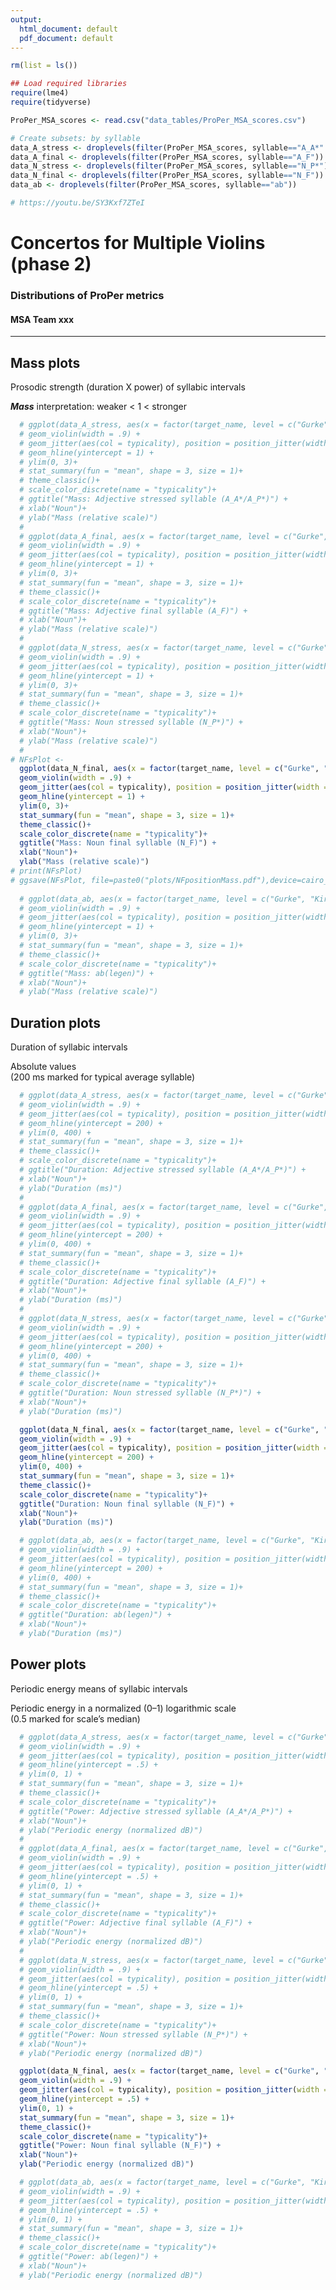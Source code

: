```yaml
---
output:
  html_document: default
  pdf_document: default
---
```


```r
rm(list = ls())

## Load required libraries 
require(lme4)
require(tidyverse)

ProPer_MSA_scores <- read.csv("data_tables/ProPer_MSA_scores.csv")

# Create subsets: by syllable
data_A_stress <- droplevels(filter(ProPer_MSA_scores, syllable=="A_A*" | syllable=="A_P*"))
data_A_final <- droplevels(filter(ProPer_MSA_scores, syllable=="A_F"))
data_N_stress <- droplevels(filter(ProPer_MSA_scores, syllable=="N_P*"))
data_N_final <- droplevels(filter(ProPer_MSA_scores, syllable=="N_F"))
data_ab <- droplevels(filter(ProPer_MSA_scores, syllable=="ab"))

# https://youtu.be/SY3Kxf7ZTeI
```

# Concertos for Multiple Violins (phase 2)
<!-- [^1] -->

### Distributions of ProPer metrics

#### MSA Team xxx

***

<!-- ## Synchrony plots -->
<!-- F0 shape within syllables -->

<!-- ***Synchrony*** interpretation: falling < 0 < rising -->

<!-- ```{r plotSyncBYsyll, warning=FALSE, echo=FALSE} -->
<!-- # , include=FALSE -->
<!--   ggplot(data_A_stress, aes(x = factor(target_name, level = c("Gurke", "Kirsche", "Moehre",  "Trauben", "Erbsen", "Bohnen", "Walnuss", "Zitrone")), y = sync_rel)) + -->
<!--   geom_violin(width = .9) + -->
<!--   geom_jitter(aes(col = typicality), position = position_jitter(width = 0.2), size = 1) + -->
<!--   geom_hline(yintercept = 0) + -->
<!--   ylim(-20, 20)+ -->
<!--   stat_summary(fun = "mean", shape = 3, size = 1)+ -->
<!--   theme_classic()+ -->
<!--   scale_color_discrete(name = "typicality")+ -->
<!--   ggtitle("Synchrony: Adjective stressed syllable (A_A*/A_P*)") + -->
<!--   xlab("Noun")+ -->
<!--   ylab("Synchrony (%)") -->

<!--   ggplot(data_A_final, aes(x = factor(target_name, level = c("Gurke", "Kirsche", "Moehre",  "Trauben", "Erbsen", "Bohnen", "Walnuss", "Zitrone")), y = sync_rel)) + -->
<!--   geom_violin(width = .9) + -->
<!--   geom_jitter(aes(col = typicality), position = position_jitter(width = 0.2), size = 1) + -->
<!--   geom_hline(yintercept = 0) + -->
<!--   ylim(-20, 20)+ -->
<!--   stat_summary(fun = "mean", shape = 3, size = 1)+ -->
<!--   theme_classic()+ -->
<!--   scale_color_discrete(name = "typicality")+ -->
<!--   ggtitle("Synchrony: Adjective final syllable (A_F)") + -->
<!--   xlab("Noun")+ -->
<!--   ylab("Synchrony (%)") -->

<!--   ggplot(data_N_stress, aes(x = factor(target_name, level = c("Gurke", "Kirsche", "Moehre",  "Trauben", "Erbsen", "Bohnen", "Walnuss", "Zitrone")), y = sync_rel)) + -->
<!--   geom_violin(width = .9) + -->
<!--   geom_jitter(aes(col = typicality), position = position_jitter(width = 0.2), size = 1) + -->
<!--   geom_hline(yintercept = 0) + -->
<!--   ylim(-20, 20)+ -->
<!--   stat_summary(fun = "mean", shape = 3, size = 1)+ -->
<!--   theme_classic()+ -->
<!--   scale_color_discrete(name = "typicality")+ -->
<!--   ggtitle("Synchrony: Noun stressed syllable (N_P*)") + -->
<!--   xlab("Noun")+ -->
<!--   ylab("Synchrony (%)") -->

<!--   ggplot(data_N_final, aes(x = factor(target_name, level = c("Gurke", "Kirsche", "Moehre",  "Trauben", "Erbsen", "Bohnen", "Walnuss", "Zitrone")), y = sync_rel)) + -->
<!--   geom_violin(width = .9) + -->
<!--   geom_jitter(aes(col = typicality), position = position_jitter(width = 0.2), size = 1) + -->
<!--   geom_hline(yintercept = 0) + -->
<!--   ylim(-20, 20)+ -->
<!--   stat_summary(fun = "mean", shape = 3, size = 1)+ -->
<!--   theme_classic()+ -->
<!--   scale_color_discrete(name = "typicality")+ -->
<!--   ggtitle("Synchrony: Noun final syllable (N_F)") + -->
<!--   xlab("Noun")+ -->
<!--   ylab("Synchrony (%)") -->

<!--   ggplot(data_ab, aes(x = factor(target_name, level = c("Gurke", "Kirsche", "Moehre",  "Trauben", "Erbsen", "Bohnen", "Walnuss", "Zitrone")), y = sync_rel)) + -->
<!--   geom_violin(width = .9) + -->
<!--   geom_jitter(aes(col = typicality), position = position_jitter(width = 0.2), size = 1) + -->
<!--   geom_hline(yintercept = 0) + -->
<!--   ylim(-20, 20)+ -->
<!--   stat_summary(fun = "mean", shape = 3, size = 1)+ -->
<!--   theme_classic()+ -->
<!--   scale_color_discrete(name = "typicality")+ -->
<!--   ggtitle("Synchrony: ab(legen)") + -->
<!--   xlab("Noun")+ -->
<!--   ylab("Synchrony (%)") -->

<!-- ``` -->

<!-- ## ∆F0 plots -->
<!-- F0 change between syllables -->

<!-- ***∆F0*** interpretation: lower < 0 < higher -->

<!-- ```{r plotDeltaF0bySyll, warning=FALSE, echo=FALSE} -->
<!-- # , include=FALSE -->
<!--   ggplot(data_A_stress, aes(x = factor(target_name, level = c("Gurke", "Kirsche", "Moehre",  "Trauben", "Erbsen", "Bohnen", "Walnuss", "Zitrone")), y = DeltaF0_rel)) + -->
<!--   geom_violin(width = .9) + -->
<!--   geom_jitter(aes(col = typicality), position = position_jitter(width = 0.2), size = 1) + -->
<!--   geom_hline(yintercept = 0) + -->
<!--   ylim(-75, 75)+ -->
<!--   stat_summary(fun = "mean", shape = 3, size = 1)+ -->
<!--   theme_classic()+ -->
<!--   scale_color_discrete(name = "typicality")+ -->
<!--   ggtitle("∆F0: Adjective stressed syllable (A_A*/A_P*)") + -->
<!--   xlab("Noun")+ -->
<!--   ylab("∆F0 (%)") -->

<!--   ggplot(data_A_final, aes(x = factor(target_name, level = c("Gurke", "Kirsche", "Moehre",  "Trauben", "Erbsen", "Bohnen", "Walnuss", "Zitrone")), y = DeltaF0_rel)) + -->
<!--   geom_violin(width = .9) + -->
<!--   geom_jitter(aes(col = typicality), position = position_jitter(width = 0.2), size = 1) + -->
<!--   geom_hline(yintercept = 0) + -->
<!--   ylim(-75, 75)+ -->
<!--   stat_summary(fun = "mean", shape = 3, size = 1)+ -->
<!--   theme_classic()+ -->
<!--   scale_color_discrete(name = "typicality")+ -->
<!--   ggtitle("∆F0: Adjective final syllable (A_F)") + -->
<!--   xlab("Noun")+ -->
<!--   ylab("∆F0 (%)") -->

<!--   ggplot(data_N_stress, aes(x = factor(target_name, level = c("Gurke", "Kirsche", "Moehre",  "Trauben", "Erbsen", "Bohnen", "Walnuss", "Zitrone")), y = DeltaF0_rel)) + -->
<!--   geom_violin(width = .9) + -->
<!--   geom_jitter(aes(col = typicality), position = position_jitter(width = 0.2), size = 1) + -->
<!--   geom_hline(yintercept = 0) + -->
<!--   ylim(-75, 75)+ -->
<!--   stat_summary(fun = "mean", shape = 3, size = 1)+ -->
<!--   theme_classic()+ -->
<!--   scale_color_discrete(name = "typicality")+ -->
<!--   ggtitle("∆F0: Noun stressed syllable (N_P*)") + -->
<!--   xlab("Noun")+ -->
<!--   ylab("∆F0 (%)") -->

<!--   ggplot(data_N_final, aes(x = factor(target_name, level = c("Gurke", "Kirsche", "Moehre",  "Trauben", "Erbsen", "Bohnen", "Walnuss", "Zitrone")), y = DeltaF0_rel)) + -->
<!--   geom_violin(width = .9) + -->
<!--   geom_jitter(aes(col = typicality), position = position_jitter(width = 0.2), size = 1) + -->
<!--   geom_hline(yintercept = 0) + -->
<!--   ylim(-75, 75)+ -->
<!--   stat_summary(fun = "mean", shape = 3, size = 1)+ -->
<!--   theme_classic()+ -->
<!--   scale_color_discrete(name = "typicality")+ -->
<!--   ggtitle("∆F0: Noun final syllable (N_F)") + -->
<!--   xlab("Noun")+ -->
<!--   ylab("∆F0 (%)") -->

<!--   ggplot(data_ab, aes(x = factor(target_name, level = c("Gurke", "Kirsche", "Moehre",  "Trauben", "Erbsen", "Bohnen", "Walnuss", "Zitrone")), y = DeltaF0_rel)) + -->
<!--   geom_violin(width = .9) + -->
<!--   geom_jitter(aes(col = typicality), position = position_jitter(width = 0.2), size = 1) + -->
<!--   geom_hline(yintercept = 0) + -->
<!--   ylim(-75, 75)+ -->
<!--   stat_summary(fun = "mean", shape = 3, size = 1)+ -->
<!--   theme_classic()+ -->
<!--   scale_color_discrete(name = "typicality")+ -->
<!--   ggtitle("∆F0: ab(legen)") + -->
<!--   xlab("Noun")+ -->
<!--   ylab("∆F0 (%)") -->

<!-- ``` -->

## Mass plots
Prosodic strength (duration X power) of syllabic intervals

***Mass*** interpretation: weaker < 1 < stronger

```r

  # ggplot(data_A_stress, aes(x = factor(target_name, level = c("Gurke", "Kirsche", "Moehre",  "Trauben", "Erbsen", "Bohnen", "Walnuss", "Zitrone")), y = mass_rel)) +
  # geom_violin(width = .9) +
  # geom_jitter(aes(col = typicality), position = position_jitter(width = 0.2), size = 1) +
  # geom_hline(yintercept = 1) +
  # ylim(0, 3)+
  # stat_summary(fun = "mean", shape = 3, size = 1)+
  # theme_classic()+
  # scale_color_discrete(name = "typicality")+
  # ggtitle("Mass: Adjective stressed syllable (A_A*/A_P*)") +
  # xlab("Noun")+
  # ylab("Mass (relative scale)")
  # 
  # ggplot(data_A_final, aes(x = factor(target_name, level = c("Gurke", "Kirsche", "Moehre",  "Trauben", "Erbsen", "Bohnen", "Walnuss", "Zitrone")), y = mass_rel)) +
  # geom_violin(width = .9) +
  # geom_jitter(aes(col = typicality), position = position_jitter(width = 0.2), size = 1) +
  # geom_hline(yintercept = 1) +
  # ylim(0, 3)+
  # stat_summary(fun = "mean", shape = 3, size = 1)+
  # theme_classic()+
  # scale_color_discrete(name = "typicality")+
  # ggtitle("Mass: Adjective final syllable (A_F)") +
  # xlab("Noun")+
  # ylab("Mass (relative scale)")
  # 
  # ggplot(data_N_stress, aes(x = factor(target_name, level = c("Gurke", "Kirsche", "Moehre",  "Trauben", "Erbsen", "Bohnen", "Walnuss", "Zitrone")), y = mass_rel)) +
  # geom_violin(width = .9) +
  # geom_jitter(aes(col = typicality), position = position_jitter(width = 0.2), size = 1) +
  # geom_hline(yintercept = 1) +
  # ylim(0, 3)+
  # stat_summary(fun = "mean", shape = 3, size = 1)+
  # theme_classic()+
  # scale_color_discrete(name = "typicality")+
  # ggtitle("Mass: Noun stressed syllable (N_P*)") +
  # xlab("Noun")+
  # ylab("Mass (relative scale)")
  # 
# NFsPlot <-
  ggplot(data_N_final, aes(x = factor(target_name, level = c("Gurke", "Kirsche", "Moehre",  "Trauben", "Erbsen", "Bohnen", "Walnuss", "Zitrone")), y = mass_rel)) +
  geom_violin(width = .9) +
  geom_jitter(aes(col = typicality), position = position_jitter(width = 0.2), size = 1) +
  geom_hline(yintercept = 1) +
  ylim(0, 3)+
  stat_summary(fun = "mean", shape = 3, size = 1)+
  theme_classic()+
  scale_color_discrete(name = "typicality")+
  ggtitle("Mass: Noun final syllable (N_F)") +
  xlab("Noun")+
  ylab("Mass (relative scale)")
# print(NFsPlot)
# ggsave(NFsPlot, file=paste0("plots/NFpositionMass.pdf"),device=cairo_pdf)
  
  # ggplot(data_ab, aes(x = factor(target_name, level = c("Gurke", "Kirsche", "Moehre",  "Trauben", "Erbsen", "Bohnen", "Walnuss", "Zitrone")), y = mass_rel)) +
  # geom_violin(width = .9) +
  # geom_jitter(aes(col = typicality), position = position_jitter(width = 0.2), size = 1) +
  # geom_hline(yintercept = 1) +
  # ylim(0, 3)+
  # stat_summary(fun = "mean", shape = 3, size = 1)+
  # theme_classic()+
  # scale_color_discrete(name = "typicality")+
  # ggtitle("Mass: ab(legen)") +
  # xlab("Noun")+
  # ylab("Mass (relative scale)")

```

## Duration plots 
Duration of syllabic intervals

Absolute values  
(200 ms marked for typical average syllable)

```r

  # ggplot(data_A_stress, aes(x = factor(target_name, level = c("Gurke", "Kirsche", "Moehre",  "Trauben", "Erbsen", "Bohnen", "Walnuss", "Zitrone")), y = intervalDuration)) +
  # geom_violin(width = .9) +
  # geom_jitter(aes(col = typicality), position = position_jitter(width = 0.2), size = 1) +
  # geom_hline(yintercept = 200) +
  # ylim(0, 400) +
  # stat_summary(fun = "mean", shape = 3, size = 1)+
  # theme_classic()+
  # scale_color_discrete(name = "typicality")+
  # ggtitle("Duration: Adjective stressed syllable (A_A*/A_P*)") +
  # xlab("Noun")+
  # ylab("Duration (ms)")
  # 
  # ggplot(data_A_final, aes(x = factor(target_name, level = c("Gurke", "Kirsche", "Moehre",  "Trauben", "Erbsen", "Bohnen", "Walnuss", "Zitrone")), y = intervalDuration)) +
  # geom_violin(width = .9) +
  # geom_jitter(aes(col = typicality), position = position_jitter(width = 0.2), size = 1) +
  # geom_hline(yintercept = 200) +
  # ylim(0, 400) +
  # stat_summary(fun = "mean", shape = 3, size = 1)+
  # theme_classic()+
  # scale_color_discrete(name = "typicality")+
  # ggtitle("Duration: Adjective final syllable (A_F)") +
  # xlab("Noun")+
  # ylab("Duration (ms)")
  # 
  # ggplot(data_N_stress, aes(x = factor(target_name, level = c("Gurke", "Kirsche", "Moehre",  "Trauben", "Erbsen", "Bohnen", "Walnuss", "Zitrone")), y = intervalDuration)) +
  # geom_violin(width = .9) +
  # geom_jitter(aes(col = typicality), position = position_jitter(width = 0.2), size = 1) +
  # geom_hline(yintercept = 200) +
  # ylim(0, 400) +
  # stat_summary(fun = "mean", shape = 3, size = 1)+
  # theme_classic()+
  # scale_color_discrete(name = "typicality")+
  # ggtitle("Duration: Noun stressed syllable (N_P*)") +
  # xlab("Noun")+
  # ylab("Duration (ms)")

  ggplot(data_N_final, aes(x = factor(target_name, level = c("Gurke", "Kirsche", "Moehre",  "Trauben", "Erbsen", "Bohnen", "Walnuss", "Zitrone")), y = intervalDuration)) +
  geom_violin(width = .9) +
  geom_jitter(aes(col = typicality), position = position_jitter(width = 0.2), size = 1) +
  geom_hline(yintercept = 200) +
  ylim(0, 400) +
  stat_summary(fun = "mean", shape = 3, size = 1)+
  theme_classic()+
  scale_color_discrete(name = "typicality")+
  ggtitle("Duration: Noun final syllable (N_F)") +
  xlab("Noun")+
  ylab("Duration (ms)")

  # ggplot(data_ab, aes(x = factor(target_name, level = c("Gurke", "Kirsche", "Moehre",  "Trauben", "Erbsen", "Bohnen", "Walnuss", "Zitrone")), y = intervalDuration)) +
  # geom_violin(width = .9) +
  # geom_jitter(aes(col = typicality), position = position_jitter(width = 0.2), size = 1) +
  # geom_hline(yintercept = 200) +
  # ylim(0, 400) +
  # stat_summary(fun = "mean", shape = 3, size = 1)+
  # theme_classic()+
  # scale_color_discrete(name = "typicality")+
  # ggtitle("Duration: ab(legen)") +
  # xlab("Noun")+
  # ylab("Duration (ms)")

```

## Power plots
Periodic energy means of syllabic intervals

Periodic energy in a normalized (0--1) logarithmic scale  
(0.5 marked for scale's median)

```r

  # ggplot(data_A_stress, aes(x = factor(target_name, level = c("Gurke", "Kirsche", "Moehre",  "Trauben", "Erbsen", "Bohnen", "Walnuss", "Zitrone")), y =  mass/intervalDuration)) +
  # geom_violin(width = .9) +
  # geom_jitter(aes(col = typicality), position = position_jitter(width = 0.2), size = 1) +
  # geom_hline(yintercept = .5) +
  # ylim(0, 1) +
  # stat_summary(fun = "mean", shape = 3, size = 1)+
  # theme_classic()+
  # scale_color_discrete(name = "typicality")+
  # ggtitle("Power: Adjective stressed syllable (A_A*/A_P*)") +
  # xlab("Noun")+
  # ylab("Periodic energy (normalized dB)")
  # 
  # ggplot(data_A_final, aes(x = factor(target_name, level = c("Gurke", "Kirsche", "Moehre",  "Trauben", "Erbsen", "Bohnen", "Walnuss", "Zitrone")), y =  mass/intervalDuration)) +
  # geom_violin(width = .9) +
  # geom_jitter(aes(col = typicality), position = position_jitter(width = 0.2), size = 1) +
  # geom_hline(yintercept = .5) +
  # ylim(0, 1) +
  # stat_summary(fun = "mean", shape = 3, size = 1)+
  # theme_classic()+
  # scale_color_discrete(name = "typicality")+
  # ggtitle("Power: Adjective final syllable (A_F)") +
  # xlab("Noun")+
  # ylab("Periodic energy (normalized dB)")
  # 
  # ggplot(data_N_stress, aes(x = factor(target_name, level = c("Gurke", "Kirsche", "Moehre",  "Trauben", "Erbsen", "Bohnen", "Walnuss", "Zitrone")), y =  mass/intervalDuration)) +
  # geom_violin(width = .9) +
  # geom_jitter(aes(col = typicality), position = position_jitter(width = 0.2), size = 1) +
  # geom_hline(yintercept = .5) +
  # ylim(0, 1) +
  # stat_summary(fun = "mean", shape = 3, size = 1)+
  # theme_classic()+
  # scale_color_discrete(name = "typicality")+
  # ggtitle("Power: Noun stressed syllable (N_P*)") +
  # xlab("Noun")+
  # ylab("Periodic energy (normalized dB)")

  ggplot(data_N_final, aes(x = factor(target_name, level = c("Gurke", "Kirsche", "Moehre",  "Trauben", "Erbsen", "Bohnen", "Walnuss", "Zitrone")), y =  mass/intervalDuration)) +
  geom_violin(width = .9) +
  geom_jitter(aes(col = typicality), position = position_jitter(width = 0.2), size = 1) +
  geom_hline(yintercept = .5) +
  ylim(0, 1) +
  stat_summary(fun = "mean", shape = 3, size = 1)+
  theme_classic()+
  scale_color_discrete(name = "typicality")+
  ggtitle("Power: Noun final syllable (N_F)") +
  xlab("Noun")+
  ylab("Periodic energy (normalized dB)")

  # ggplot(data_ab, aes(x = factor(target_name, level = c("Gurke", "Kirsche", "Moehre",  "Trauben", "Erbsen", "Bohnen", "Walnuss", "Zitrone")), y =  mass/intervalDuration)) +
  # geom_violin(width = .9) +
  # geom_jitter(aes(col = typicality), position = position_jitter(width = 0.2), size = 1) +
  # geom_hline(yintercept = .5) +
  # ylim(0, 1) +
  # stat_summary(fun = "mean", shape = 3, size = 1)+
  # theme_classic()+
  # scale_color_discrete(name = "typicality")+
  # ggtitle("Power: ab(legen)") +
  # xlab("Noun")+
  # ylab("Periodic energy (normalized dB)")

```
